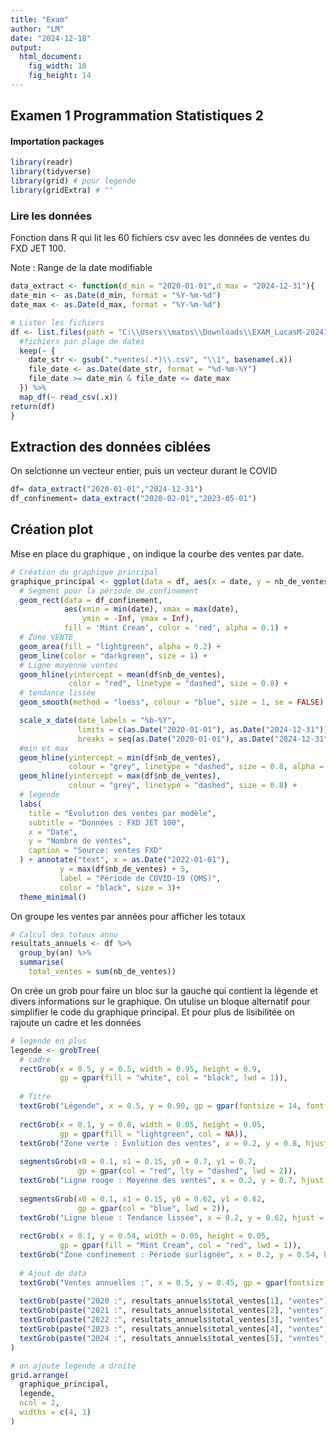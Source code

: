 ---
title: "Exam"
author: "LM"
date: "2024-12-18"
output: 
  html_document: 
    fig_width: 18
    fig_height: 14
---


## Examen 1 Programmation Statistiques 2

#### Importation packages

```{r message=FALSE, warning=FALSE}
library(readr)
library(tidyverse)
library(grid) # pour legende
library(gridExtra) # ""
```

### Lire les données

Fonction dans R qui lit les 60 fichiers csv avec les données de ventes du FXD JET 100.

Note : Range de la date modifiable

```{r message=FALSE, warning=FALSE}
data_extract <- function(d_min = "2020-01-01",d_max = "2024-12-31"){
date_min <- as.Date(d_min, format = "%Y-%m-%d")
date_max <- as.Date(d_max, format = "%Y-%m-%d")

# Lister les fichiers
df <- list.files(path = "C:\\Users\\matos\\Downloads\\EXAM_LucasM-20241218T172631Z-001\\EXAM_LucasM", pattern = "*.csv", full.names = TRUE) %>%
  #fichiers par plage de dates
  keep(~ {
    date_str <- gsub(".*ventes(.*)\\.csv", "\\1", basename(.x))
    file_date <- as.Date(date_str, format = "%d-%m-%Y")
    file_date >= date_min & file_date <= date_max
  }) %>%
  map_df(~ read_csv(.x))
return(df)
}

```

## Extraction des données ciblées

On selctionne un vecteur entier, puis un vecteur durant le COVID

```{r message=FALSE, warning=FALSE}
df= data_extract("2020-01-01","2024-12-31")
df_confinement= data_extract("2020-02-01","2023-05-01")
```

## Création plot

Mise en place du graphique , on indique la courbe des ventes par date.

```{r warning=FALSE}
# Création du graphique principal
graphique_principal <- ggplot(data = df, aes(x = date, y = nb_de_ventes)) +
  # Segment pour la période de confinement
  geom_rect(data = df_confinement, 
            aes(xmin = min(date), xmax = max(date), 
                ymin = -Inf, ymax = Inf), 
            fill = 'Mint Cream', color = 'red', alpha = 0.1) +
  # Zone VENTE
  geom_area(fill = "lightgreen", alpha = 0.2) +
  geom_line(color = "darkgreen", size = 1) +
  # Ligne moyenne ventes
  geom_hline(yintercept = mean(df$nb_de_ventes), 
             color = "red", linetype = "dashed", size = 0.8) +
  # tendance lissée
  geom_smooth(method = "loess", colour = "blue", size = 1, se = FALSE) +

  scale_x_date(date_labels = "%b-%Y", 
               limits = c(as.Date("2020-01-01"), as.Date("2024-12-31")), 
               breaks = seq(as.Date("2020-01-01"), as.Date("2024-12-31"), by = "12 months")) +
  #min et max
  geom_hline(yintercept = min(df$nb_de_ventes), 
             colour = "grey", linetype = "dashed", size = 0.8, alpha = 0.8) +
  geom_hline(yintercept = max(df$nb_de_ventes), 
             colour = "grey", linetype = "dashed", size = 0.8) +
  # legende
  labs(
    title = "Évolution des ventes par modèle",
    subtitle = "Données : FXD JET 100",
    x = "Date",
    y = "Nombre de ventes",
    caption = "Source: ventes FXD"
  ) + annotate("text", x = as.Date("2022-01-01"), 
           y = max(df$nb_de_ventes) + 5,  
           label = "Période de COVID-19 (OMS)", 
           color = "black", size = 3)+
  theme_minimal()
```
On groupe les ventes par années pour afficher les totaux

```{r message=FALSE, warning=FALSE}
# Calcul des totaux annu
resultats_annuels <- df %>%
  group_by(an) %>%
  summarise(
    total_ventes = sum(nb_de_ventes)) 
```

On crée un grob pour faire un bloc sur la gauche qui contient la légende et divers informations sur le graphique.
On utulise un bloque alternatif pour simplifier le code du graphique principal.
Et pour plus de lisibilitée on rajoute un cadre et les données

```{r fig.height=6, fig.width=15, message=FALSE, warning=FALSE}
# legende en plus
legende <- grobTree(
  # cadre
  rectGrob(x = 0.5, y = 0.5, width = 0.95, height = 0.9, 
           gp = gpar(fill = "white", col = "black", lwd = 1)),
  
  # Titre
  textGrob("Légende", x = 0.5, y = 0.90, gp = gpar(fontsize = 14, fontface = "bold")),
  
  rectGrob(x = 0.1, y = 0.8, width = 0.05, height = 0.05, 
           gp = gpar(fill = "lightgreen", col = NA)),
  textGrob("Zone verte : Évolution des ventes", x = 0.2, y = 0.8, hjust = 0, gp = gpar(fontsize = 10)),
  
  segmentsGrob(x0 = 0.1, x1 = 0.15, y0 = 0.7, y1 = 0.7, 
               gp = gpar(col = "red", lty = "dashed", lwd = 2)),
  textGrob("Ligne rouge : Moyenne des ventes", x = 0.2, y = 0.7, hjust = 0, gp = gpar(fontsize = 10)),
  
  segmentsGrob(x0 = 0.1, x1 = 0.15, y0 = 0.62, y1 = 0.62, 
               gp = gpar(col = "blue", lwd = 2)),
  textGrob("Ligne bleue : Tendance lissée", x = 0.2, y = 0.62, hjust = 0, gp = gpar(fontsize = 10)),
  
  rectGrob(x = 0.1, y = 0.54, width = 0.05, height = 0.05, 
           gp = gpar(fill = "Mint Cream", col = "red", lwd = 1)),
  textGrob("Zone confinement : Période surlignée", x = 0.2, y = 0.54, hjust = 0, gp = gpar(fontsize = 10)),
  
  # Ajout de data 
  textGrob("Ventes annuelles :", x = 0.5, y = 0.45, gp = gpar(fontsize = 12, fontface = "bold")),
  
  textGrob(paste("2020 :", resultats_annuels$total_ventes[1], "ventes"), x = 0.2, y = 0.40, hjust = 0, gp = gpar(fontsize = 12)),
  textGrob(paste("2021 :", resultats_annuels$total_ventes[2], "ventes"), x = 0.2, y = 0.35, hjust = 0, gp = gpar(fontsize = 12)),
  textGrob(paste("2022 :", resultats_annuels$total_ventes[3], "ventes"), x = 0.2, y = 0.30, hjust = 0, gp = gpar(fontsize = 12)),
  textGrob(paste("2023 :", resultats_annuels$total_ventes[4], "ventes"), x = 0.2, y = 0.25, hjust = 0, gp = gpar(fontsize = 12)),
  textGrob(paste("2024 :", resultats_annuels$total_ventes[5], "ventes"), x = 0.2, y = 0.20, hjust = 0, gp = gpar(fontsize = 12))
)

# on ajoute legende a droite
grid.arrange(
  graphique_principal,
  legende,
  ncol = 2,
  widths = c(4, 1)
)
```

